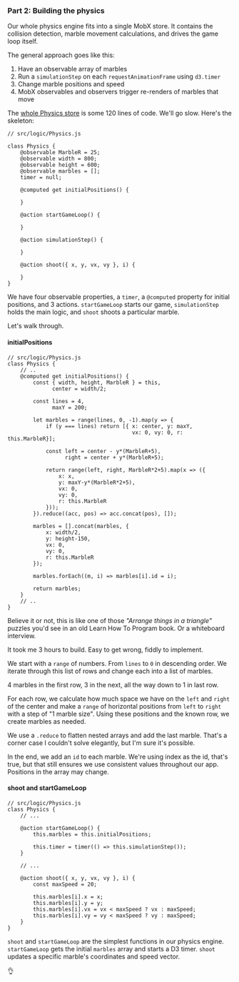 ### Part 2: Building the physics

Our whole physics engine fits into a single MobX store. It contains the
collision detection, marble movement calculations, and drives the game loop
itself.

The general approach goes like this:

1. Have an observable array of marbles
2. Run a `simulationStep` on each `requestAnimationFrame` using `d3.timer`
3. Change marble positions and speed
4. MobX observables and observers trigger re-renders of marbles that move

The
[whole Physics store](https://github.com/Swizec/declarative-canvas-react-konva/blob/master/src/logic/Physics.js)
is some 120 lines of code. We'll go slow. Here's the skeleton:

```{.javascript caption="Physics skeleton"}
// src/logic/Physics.js

class Physics {
    @observable MarbleR = 25;
    @observable width = 800;
    @observable height = 600;
    @observable marbles = [];
    timer = null;

    @computed get initialPositions() {

    }

    @action startGameLoop() {

    }

    @action simulationStep() {

    }

    @action shoot({ x, y, vx, vy }, i) {

    }
}
```

We have four observable properties, a `timer`, a `@computed` property for
initial positions, and 3 actions. `startGameLoop` starts our game,
`simulationStep` holds the main logic, and `shoot` shoots a particular marble.

Let's walk through.

#### initialPositions

```{.javascript caption="initialPositions function"}
// src/logic/Physics.js
class Physics {
    // ..
    @computed get initialPositions() {
        const { width, height, MarbleR } = this,
              center = width/2;

        const lines = 4,
              maxY = 200;

        let marbles = range(lines, 0, -1).map(y => {
            if (y === lines) return [{ x: center, y: maxY,
                                       vx: 0, vy: 0, r: this.MarbleR}];

            const left = center - y*(MarbleR+5),
                  right = center + y*(MarbleR+5);

            return range(left, right, MarbleR*2+5).map(x => ({
                x: x,
                y: maxY-y*(MarbleR*2+5),
                vx: 0,
                vy: 0,
                r: this.MarbleR
            }));
        }).reduce((acc, pos) => acc.concat(pos), []);

        marbles = [].concat(marbles, {
            x: width/2,
            y: height-150,
            vx: 0,
            vy: 0,
            r: this.MarbleR
        });

        marbles.forEach((m, i) => marbles[i].id = i);

        return marbles;
    }
    // ..
}
```

Believe it or not, this is like one of those _"Arrange things in a triangle"_
puzzles you'd see in an old Learn How To Program book. Or a whiteboard
interview.

It took me 3 hours to build. Easy to get wrong, fiddly to implement.

We start with a `range` of numbers. From `lines` to `0` in descending order. We
iterate through this list of rows and change each into a list of marbles.

4 marbles in the first row, 3 in the next, all the way down to 1 in last row.

For each row, we calculate how much space we have on the `left` and `right` of
the center and make a `range` of horizontal positions from `left` to `right`
with a step of "1 marble size". Using these positions and the known row, we
create marbles as needed.

We use a `.reduce` to flatten nested arrays and add the last marble. That's a
corner case I couldn't solve elegantly, but I'm sure it's possible.

In the end, we add an `id` to each marble. We're using index as the id, that's
true, but that still ensures we use consistent values throughout our app.
Positions in the array may change.

#### shoot and startGameLoop

```{.javascript caption="shoot and startGameLoop functions"}
// src/logic/Physics.js
class Physics {
    // ...

    @action startGameLoop() {
        this.marbles = this.initialPositions;

        this.timer = timer(() => this.simulationStep());
    }

    // ...

    @action shoot({ x, y, vx, vy }, i) {
        const maxSpeed = 20;

        this.marbles[i].x = x;
        this.marbles[i].y = y;
        this.marbles[i].vx = vx < maxSpeed ? vx : maxSpeed;
        this.marbles[i].vy = vy < maxSpeed ? vy : maxSpeed;
    }
}
```

`shoot` and `startGameLoop` are the simplest functions in our physics engine.
`startGameLoop` gets the initial `marbles` array and starts a D3 timer. `shoot`
updates a specific marble's coordinates and speed vector.

:ok_hand: